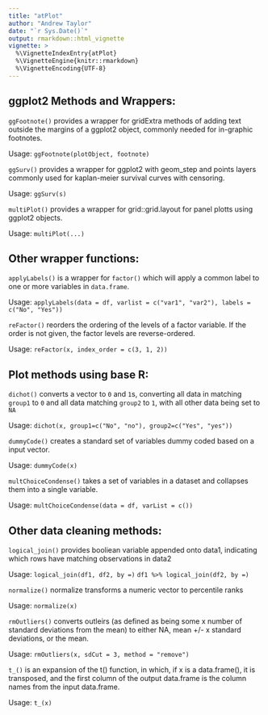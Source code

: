 ```yaml
---
title: "atPlot"
author: "Andrew Taylor"
date: "`r Sys.Date()`"
output: rmarkdown::html_vignette
vignette: >
  %\VignetteIndexEntry{atPlot}
  %\VignetteEngine{knitr::rmarkdown}
  %\VignetteEncoding{UTF-8}
---
```


## ggplot2 Methods and Wrappers:

`ggFootnote()` provides a wrapper for gridExtra methods of adding text outside the margins of a ggplot2 object, commonly needed for in-graphic footnotes.



Usage: `ggFootnote(plotObject, footnote)`



`ggSurv()` provides a wrapper for ggplot2 with geom_step and points layers commonly used for kaplan-meier survival curves with censoring.

Usage: `ggSurv(s)`

`multiPlot()` provides a wrapper for grid::grid.layout for panel plotts using ggplot2 objects.

Usage: `multiPlot(...)`

## Other wrapper functions:

`applyLabels()` is a wrapper for `factor()` which will apply a common label to one or more variables in `data.frame`.

Usage: `applyLabels(data = df, varlist = c("var1", "var2"), labels = c("No", "Yes"))`



`reFactor()` reorders the ordering of the levels of a factor variable. If the order is not given, the factor levels are reverse-ordered.

Usage: `reFactor(x, index_order = c(3, 1, 2))`


## Plot methods using base R:

`dichot()` converts a vector to `0` and `1`s, converting all data in matching `group1` to `0` and all data matching `group2` to `1`, with all other data being set to `NA`

Usage: `dichot(x, group1=c("No", "no"), group2=c("Yes", "yes"))`


`dummyCode()` creates a standard set of variables dummy coded based on a input vector.

Usage: `dummyCode(x)`


`multChoiceCondense()` takes a set of variables in a dataset and collapses them into a single variable.

Usage: `multChoiceCondense(data = df, varList = c())`



## Other data cleaning methods:

`logical_join()` provides booliean variable appended onto data1, indicating which rows have matching observations in data2

Usage: `logical_join(df1, df2, by =)`
       `df1 %>% logical_join(df2, by =)`


`normalize()` normalize transforms a numeric vector to percentile ranks

Usage: `normalize(x)`


`rmOutliers()` converts outleirs (as defined as being some x number of standard deviations from the mean) to either NA, mean +/- x standard deviations, or the mean. 

Usage: `rmOutliers(x, sdCut = 3, method = "remove")`


`t_()` is an expansion of the t() function, in which, if x is a data.frame(), it is transposed, and the first column of the output data.frame is the column names from the input data.frame.

Usage: `t_(x)`
